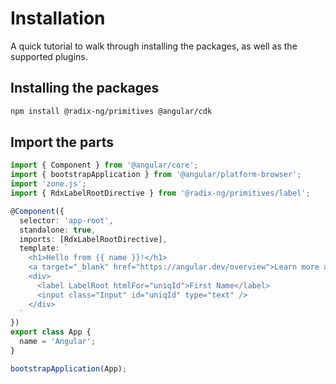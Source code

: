
<Meta title="Overview/Installation" />

# Installation

A quick tutorial to walk through installing the packages, as well as the supported plugins.

## Installing the packages

```bash
npm install @radix-ng/primitives @angular/cdk
```

## Import the parts

```typescript
import { Component } from '@angular/core';
import { bootstrapApplication } from '@angular/platform-browser';
import 'zone.js';
import { RdxLabelRootDirective } from '@radix-ng/primitives/label';

@Component({
  selector: 'app-root',
  standalone: true,
  imports: [RdxLabelRootDirective],
  template: `
    <h1>Hello from {{ name }}!</h1>
    <a target="_blank" href="https://angular.dev/overview">Learn more about Angular</a>
    <div>
      <label LabelRoot htmlFor="uniqId">First Name</label>
      <input class="Input" id="uniqId" type="text" />
    </div>
  `
})
export class App {
  name = 'Angular';
}

bootstrapApplication(App);
```
